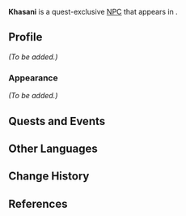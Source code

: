 {{Meta
|missing_NPC_profile  = yes
}}
{{Character Infobox
|type             = Quest NPC
|image            = NPC Khasani.png
|region           = Sumeru
|location         = Sumeru
|affiliation      = 
|title            = 

|ancestry         = <!-- Clan/family -->
|father           = 
|mother           = 
|spouse           = 
|sibling          = 
|child            = 
|relative         = 

|voiceEN          = [https://www.jdcvoices.com/ Jordan Dash Cruz]<ref>Twitter: [https://twitter.com/DashCruzVA/status/1581680114948939776 EN VA Self Announcement]</ref>
|voiceCN          = 
|voiceJP          = 
}}
'''Khasani''' is a quest-exclusive [[NPC]] that appears in {{Quest|To the Wise}}.
<!--
==Location==
{{subst:#tag:gallery|
NPC Location {{subst:PAGENAME}}.png{{subst:!}}{{subst:PAGENAME}}'s location
NPC Location {{subst:PAGENAME}} Context.png{{subst:!}}Additional context
|captionalign=center
}}
-->
==Profile==
<!--Detailed story/lore information goes here.-->
''(To be added.)''

===Appearance===
<!--Keep appearance section short and concise. Limit to 2 paragraphs with 3-4 sentences each.-->
''(To be added.)''

==Quests and Events==
{{Quests and Events}}
<!--
==Idle Quotes==
{{Dialogue Start}}
: {{DIcon|Idle}} {{Tx}}
:: {{A|VO {{subst:PAGENAME}} 01.ogg}} "{{Tx}}"
{{Dialogue End}}

==Dialogue==
{{Dialogue Start}}
:'''{{subst:PAGENAME}}:'''
:{{DIcon}}
{{Dialogue End}}
<!--
==Event Dialogue==
===Event Name===
{{Dialogue Start}}
:'''{{subst:PAGENAME}}:'''
{{Dialogue End}}

==Trivia==
* 
-->
==Other Languages==
{{Other Languages
|default_hidden = 1
|en      = Khasani
|zhs     = 加萨尼
|zhs_rm  = Jiāsàní
|zht     = 加薩尼
|zht_rm  = Jiāsàní
|ja      = ガッサニ
|ja_rm   = Gassani
|ko      = 카사니
|es      = Khasani
|fr      = Khasani
|ru      = Хасани
|th      = Khasani
|vi      = Khasani
|de      = Khasani
|id      = Khasani
|pt      = Khasani
|tr      = Khasani
|it      = Khasani
}}

==Change History==
{{Change History|3.1}}

==References==
{{Reflist}}